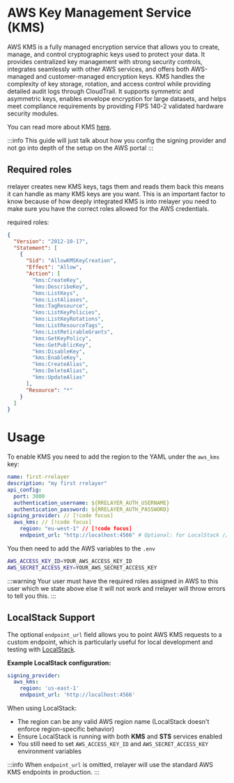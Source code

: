 # AWS Key Management Service (KMS)

AWS KMS is a fully managed encryption service that allows you to create, manage, and control cryptographic keys
used to protect your data. It provides centralized key management with strong security controls,
integrates seamlessly with other AWS services, and offers both AWS-managed and customer-managed
encryption keys. KMS handles the complexity of key storage, rotation, and access control while
providing detailed audit logs through CloudTrail. It supports symmetric and asymmetric keys,
enables envelope encryption for large datasets, and helps meet compliance requirements by providing FIPS 140-2
validated hardware security modules.

You can read more about KMS [here](https://docs.aws.amazon.com/kms/latest/developerguide/overview.html).

:::info
This guide will just talk about how you config the signing provider and not go into depth of the setup on the AWS portal
:::

## Required roles

rrelayer creates new KMS keys, tags them and reads them back this means it can handle as many KMS keys are you want.
This is an important factor to know because of how deeply integrated KMS is into rrelayer you need to make sure you
have the correct roles allowed for the AWS credentials.

required roles:

```json
{
  "Version": "2012-10-17",
  "Statement": [
    {
      "Sid": "AllowKMSKeyCreation",
      "Effect": "Allow",
      "Action": [
        "kms:CreateKey",
        "kms:DescribeKey",
        "kms:ListKeys",
        "kms:ListAliases",
        "kms:TagResource",
        "kms:ListKeyPolicies",
        "kms:ListKeyRotations",
        "kms:ListResourceTags",
        "kms:ListRetirableGrants",
        "kms:GetKeyPolicy",
        "kms:GetPublicKey",
        "kms:DisableKey",
        "kms:EnableKey",
        "kms:CreateAlias",
        "kms:DeleteAlias",
        "kms:UpdateAlias"
      ],
      "Resource": "*"
    }
  ]
}
```

# Usage

To enable KMS you need to add the region to the YAML under the `aws_kms` key:

```yaml [rrelayer.yaml]
name: first-rrelayer
description: "my first rrelayer"
api_config:
  port: 3000
  authentication_username: ${RRELAYER_AUTH_USERNAME}
  authentication_password: ${RRELAYER_AUTH_PASSWORD}
signing_provider: // [!code focus]
  aws_kms: // [!code focus]
    region: "eu-west-1" // [!code focus]
    endpoint_url: "http://localhost:4566" # Optional: for LocalStack // [!code focus]
```

You then need to add the AWS variables to the `.env`

```bash
AWS_ACCESS_KEY_ID=YOUR_AWS_ACCESS_KEY_ID
AWS_SECRET_ACCESS_KEY=YOUR_AWS_SECRET_ACCESS_KEY
```

:::warning
Your user must have the required roles assigned in AWS to this user which we state above else it will not work and
rrelayer will throw errors to tell you this.
:::

## LocalStack Support

The optional `endpoint_url` field allows you to point AWS KMS requests to a custom endpoint, which is particularly useful for local development and testing with [LocalStack](https://localstack.cloud/).

**Example LocalStack configuration:**

```yaml [rrelayer.yaml]
signing_provider:
  aws_kms:
    region: 'us-east-1'
    endpoint_url: 'http://localhost:4566'
```

When using LocalStack:

- The region can be any valid AWS region name (LocalStack doesn't enforce region-specific behavior)
- Ensure LocalStack is running with both **KMS** and **STS** services enabled
- You still need to set `AWS_ACCESS_KEY_ID` and `AWS_SECRET_ACCESS_KEY` environment variables

:::info
When `endpoint_url` is omitted, rrelayer will use the standard AWS KMS endpoints in production.
:::
